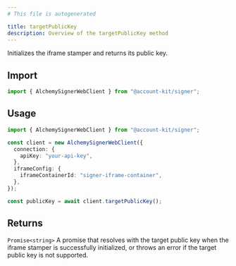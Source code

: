 ```yaml
---
# This file is autogenerated

title: targetPublicKey
description: Overview of the targetPublicKey method
---
```


Initializes the iframe stamper and returns its public key.

## Import

```ts
import { AlchemySignerWebClient } from "@account-kit/signer";
```

## Usage

```ts twoslash
import { AlchemySignerWebClient } from "@account-kit/signer";

const client = new AlchemySignerWebClient({
  connection: {
    apiKey: "your-api-key",
  },
  iframeConfig: {
    iframeContainerId: "signer-iframe-container",
  },
});

const publicKey = await client.targetPublicKey();
```

## Returns

`Promise<string>`
A promise that resolves with the target public key when the iframe stamper is successfully initialized, or throws an error if the target public key is not supported.
